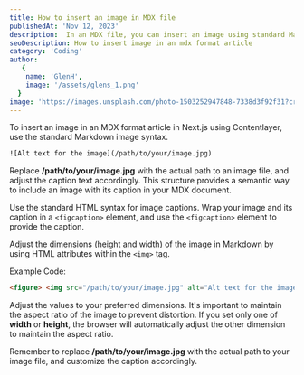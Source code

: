 ```yaml
---
title: How to insert an image in MDX file
publishedAt: 'Nov 12, 2023'
description:  In an MDX file, you can insert an image using standard Markdown syntax along with JSX if you need to apply additional attributes or styles to the image.
seoDescription: How to insert image in an mdx format article
category: 'Coding'
author:
   {
    name: 'GlenH',
    image: '/assets/glens_1.png'
  }
image: 'https://images.unsplash.com/photo-1503252947848-7338d3f92f31?crop=entropy&cs=tinysrgb&fit=max&fm=jpg&ixid=MnwxfDB8MXxyYW5kb218MHx8fHx8fHx8MTY4MzM3MzU2NA&ixlib=rb-4.0.3&q=80&utm_campaign=api-credit&utm_medium=referral&utm_source=unsplash_source&w=1080'
---
```


To insert an image in an MDX format article in Next.js using Contentlayer, use the standard Markdown image syntax. 

```html
![Alt text for the image](/path/to/your/image.jpg)
```

Replace **/path/to/your/image.jpg** with the actual path to an image file, and adjust the caption text accordingly. This structure provides a semantic way to include an image with its caption in your MDX document.

Use the standard HTML syntax for image captions. Wrap your image and its caption in a `<figcaption>` element, and use the `<figcaption>` element to provide the caption.

Adjust the dimensions (height and width) of the image in Markdown by using HTML attributes within the `<img>` tag.

Example Code:

```html
<figure> <img src="/path/to/your/image.jpg" alt="Alt text for the image" width="500" height="300" /> <figcaption> Caption for your image.</figcaption> </figure>
```

Adjust the values to your preferred dimensions. It's important to maintain the aspect ratio of the image to prevent distortion. If you set only one of **width** or **height**, the browser will automatically adjust the other dimension to maintain the aspect ratio.

Remember to replace **/path/to/your/image.jpg** with the actual path to your image file, and customize the caption accordingly.